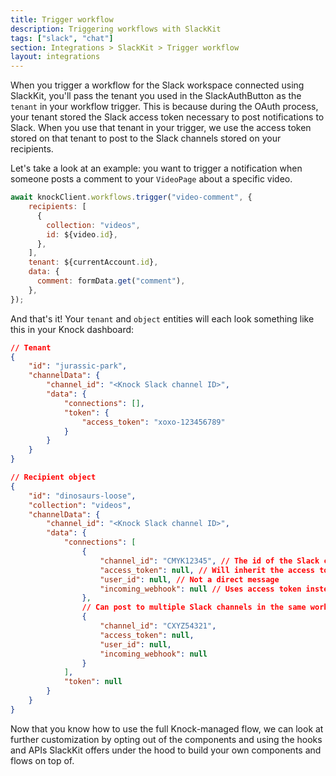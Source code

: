 ```yaml
---
title: Trigger workflow
description: Triggering workflows with SlackKit
tags: ["slack", "chat"]
section: Integrations > SlackKit > Trigger workflow
layout: integrations
---
```


When you trigger a workflow for the Slack workspace connected using SlackKit, you'll pass the tenant you used in the SlackAuthButton as the `tenant` in your workflow trigger. This is because during the OAuth process, your tenant stored the Slack access token necessary to post notifications to Slack. When you use that tenant in your trigger, we use the access token stored on that tenant to post to the Slack channels stored on your recipients.

Let's take a look at an example: you want to trigger a notification when someone posts a comment to your `VideoPage` about a specific video.

```javascript
await knockClient.workflows.trigger("video-comment", {
    recipients: [
      {
        collection: "videos",
        id: ${video.id},
      },
    ],
    tenant: ${currentAccount.id},
    data: {
      comment: formData.get("comment"),
    },
});
```

And that's it! Your `tenant` and `object` entities will each look something like this in your Knock dashboard:

```json
// Tenant
{
    "id": "jurassic-park",
    "channelData": {
        "channel_id": "<Knock Slack channel ID>",
        "data": {
            "connections": [],
            "token": {
                "access_token": "xoxo-123456789"
            }
        }
    }
}

// Recipient object
{
    "id": "dinosaurs-loose",
    "collection": "videos",
    "channelData": {
        "channel_id": "<Knock Slack channel ID>",
        "data": {
            "connections": [
                {
                    "channel_id": "CMYK12345", // The id of the Slack channel in your user's slack workspace
                    "access_token": null, // Will inherit the access token from the tenant
                    "user_id": null, // Not a direct message
                    "incoming_webhook": null // Uses access token instead of incoming webhook to post messages
                },
                // Can post to multiple Slack channels in the same workspace at once
                {
                    "channel_id": "CXYZ54321",
                    "access_token": null,
                    "user_id": null,
                    "incoming_webhook": null
                }
            ],
            "token": null
        }
    }
}
```

Now that you know how to use the full Knock-managed flow, we can look at further customization by opting out of the components and using the hooks and APIs SlackKit offers under the hood to build your own components and flows on top of.
